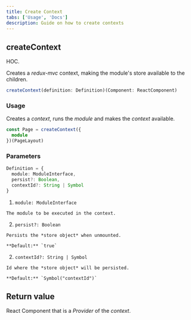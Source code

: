 ```yaml
---
title: Create Context
tabs: ['Usage', 'Docs']
description: Guide on how to create contexts
---
```


## createContext

HOC.

Creates a *redux-mvc* context, making the module's store available to the children.

```ts
createContext(definition: Definition)(Component: ReactComponent)
```

### Usage

  Creates a *context*, runs the *module* and makes the *context* available.

  ```ts
  const Page = createContext({
    module
  })(PageLayout)

  ```

### Parameters

  ```ts
  Definition = {
    module: ModuleInterface,
    persist?: Boolean,
    contextId?: String | Symbol
  }
  ```

  1. `module: ModuleInterface`

    The module to be executed in the context.

  2. `persist?: Boolean`

    Persists the *store object* when unmounted.

    **Default:** `true`

  2. `contextId?: String | Symbol`

    Id where the *store object* will be persisted.

    **Default:** `Symbol("contextId")`


## Return value

React Component that is a *Provider* of the *context*.
